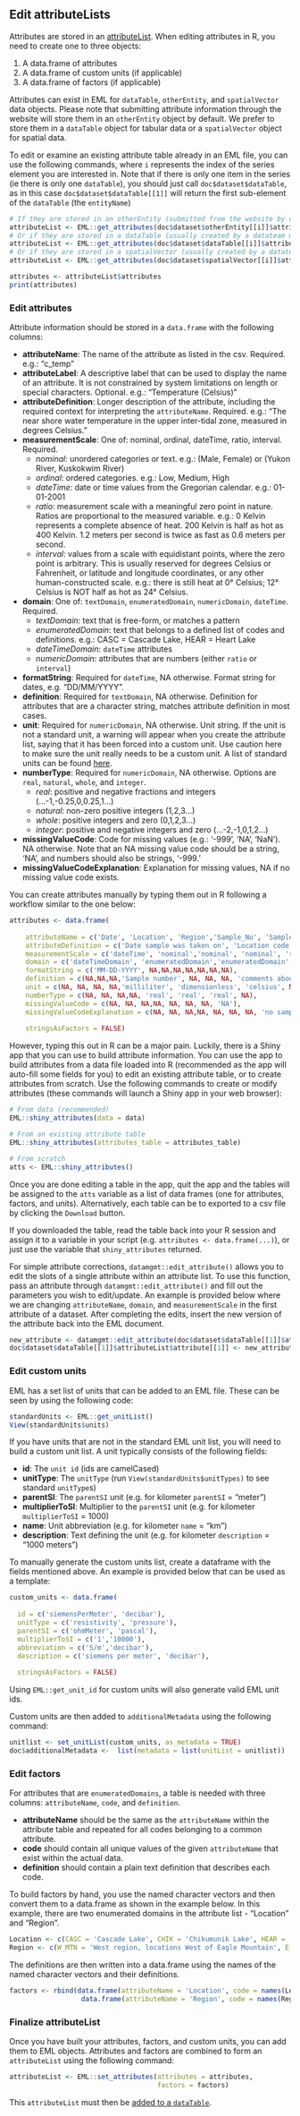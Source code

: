 ## Edit attributeLists

Attributes are stored in an [attributeList](https://eml.ecoinformatics.org/images/eml-attribute.png). When editing attributes in R, you need to create one to three objects:

1. A data.frame of attributes
2. A data.frame of custom units (if applicable)
3. A data.frame of factors (if applicable)

Attributes can exist in EML for `dataTable`, `otherEntity`, and `spatialVector` data objects. Please note that submitting attribute information through the website will store them in an `otherEntity` object by default. We prefer to store them in a `dataTable` object for tabular data or a `spatialVector` object for spatial data.

To edit or examine an existing attribute table already in an EML file, you can use the following commands, where `i` represents the index of the series element you are interested in. Note that if there is only one item in the series (ie there is only one `dataTable`), you should just call `doc$dataset$dataTable`, as in this case `doc$dataset$dataTable[[1]]` will return the first sub-element of the `dataTable` (the `entityName`)

```r
# If they are stored in an otherEntity (submitted from the website by default)
attributeList <- EML::get_attributes(doc$dataset$otherEntity[[i]]$attributeList)
# Or if they are stored in a dataTable (usually created by a datateam member)
attributeList <- EML::get_attributes(doc$dataset$dataTable[[i]]$attributeList)
# Or if they are stored in a spatialVector (usually created by a datateam member)
attributeList <- EML::get_attributes(doc$dataset$spatialVector[[i]]$attributeList)

attributes <- attributeList$attributes
print(attributes)
```

### Edit attributes

Attribute information should be stored in a `data.frame` with the following columns:

* **attributeName**: The name of the attribute as listed in the csv. Required. e.g.: "c_temp"
* **attributeLabel**: A descriptive label that can be used to display the name of an attribute. It is not constrained by system limitations on length or special characters. Optional. e.g.: "Temperature (Celsius)"
* **attributeDefinition**: Longer description of the attribute, including the required context for interpreting the `attributeName`. Required. e.g.: "The near shore water temperature in the upper inter-tidal zone, measured in degrees Celsius."
* **measurementScale**: One of: nominal, ordinal, dateTime, ratio, interval. Required.
    + *nominal*: unordered categories or text. e.g.: (Male, Female) or (Yukon River, Kuskokwim River)
    + *ordinal*: ordered categories. e.g.: Low, Medium, High
    + *dateTime*: date or time values from the Gregorian calendar. e.g.: 01-01-2001
    + *ratio*: measurement scale with a meaningful zero point in nature. Ratios are proportional to the measured variable. e.g.: 0 Kelvin represents a complete absence of heat. 200 Kelvin is half as hot as 400 Kelvin. 1.2 meters per second is twice as fast as 0.6 meters per second.
    + *interval*: values from a scale with equidistant points, where the zero point is arbitrary. This is usually reserved for degrees Celsius or Fahrenheit, or latitude and longitude coordinates, or any other human-constructed scale. e.g.: there is still heat at 0° Celsius; 12° Celsius is NOT half as hot as 24° Celsius.
* **domain**: One of: `textDomain`, `enumeratedDomain`, `numericDomain`, `dateTime`. Required.
    + *textDomain*: text that is free-form, or matches a pattern
    + *enumeratedDomain*: text that belongs to a defined list of codes and definitions. e.g.: CASC = Cascade Lake, HEAR = Heart Lake
    + *dateTimeDomain*: `dateTime` attributes
    + *numericDomain*: attributes that are numbers (either `ratio` or `interval`)
* **formatString**: Required for `dateTime`, NA otherwise. Format string for dates, e.g. "DD/MM/YYYY".
* **definition**: Required for `textDomain`, NA otherwise. Definition for attributes that are a character string, matches attribute definition in most cases.
* **unit**: Required for `numericDomain`, NA otherwise. Unit string. If the unit is not a standard unit, a warning will appear when you create the attribute list, saying that it has been forced into a custom unit. Use caution here to make sure the unit really needs to be a custom unit. A list of standard units can be found [here](https://knb.ecoinformatics.org/#external//emlparser/docs/eml-2.1.1/./eml-unitTypeDefinitions.html#StandardUnitDictionary).
* **numberType**: Required for `numericDomain`, NA otherwise. Options are `real`, `natural`, `whole`, and `integer`.
    + *real*: positive and negative fractions and integers (...-1,-0.25,0,0.25,1...)
    + *natural*: non-zero positive integers (1,2,3...)
    + *whole*: positive integers and zero (0,1,2,3...)
    + *integer*: positive and negative integers and zero (...-2,-1,0,1,2...)
* **missingValueCode**: Code for missing values (e.g.: '-999', 'NA', 'NaN'). NA otherwise. Note that an NA missing value code should be a string, 'NA', and numbers should also be strings, '-999.'
* **missingValueCodeExplanation**: Explanation for missing values, NA if no missing value code exists.

You can create attributes manually by typing them out in R following a workflow similar to the one below:

```r
attributes <- data.frame(
    
    attributeName = c('Date', 'Location', 'Region','Sample_No', 'Sample_vol', 'Salinity', 'Temperature', 'sampling_comments'),
    attributeDefinition = c('Date sample was taken on', 'Location code representing location where sample was taken','Region where sample was taken', 'Sample number', 'Sample volume', 'Salinity of sample in PSU', 'Temperature of sample', 'comments about sampling process'),
    measurementScale = c('dateTime', 'nominal','nominal', 'nominal', 'ratio', 'ratio', 'interval', 'nominal'),
    domain = c('dateTimeDomain', 'enumeratedDomain','enumeratedDomain', 'textDomain', 'numericDomain', 'numericDomain', 'numericDomain', 'textDomain'),
    formatString = c('MM-DD-YYYY', NA,NA,NA,NA,NA,NA,NA),
    definition = c(NA,NA,NA,'Sample number', NA, NA, NA, 'comments about sampling process'),
    unit = c(NA, NA, NA, NA,'milliliter', 'dimensionless', 'celsius', NA),
    numberType = c(NA, NA, NA,NA, 'real', 'real', 'real', NA),
    missingValueCode = c(NA, NA, NA,NA, NA, NA, NA, 'NA'),
    missingValueCodeExplanation = c(NA, NA, NA,NA, NA, NA, NA, 'no sampling comments'),
    
    stringsAsFactors = FALSE)
```

However, typing this out in R can be a major pain. Luckily, there is a Shiny app that you can use to build attribute information. You can use the app to build attributes from a data file loaded into R (recommended as the app will auto-fill some fields for you) to edit an existing attribute table, or to create attributes from scratch. Use the following commands to create or modify attributes (these commands will launch a Shiny app in your web browser):

```r
# From data (recommended)
EML::shiny_attributes(data = data)

# From an existing attribute table
EML::shiny_attributes(attributes_table = attributes_table)

# From scratch
atts <- EML::shiny_attributes()
```

Once you are done editing a table in the app, quit the app and the tables will be assigned to the `atts` variable as a list of data frames (one for attributes, factors, and units). Alternatively, each table can be to exported to a csv file by clicking the `Download` button.

If you downloaded the table, read the table back into your R session and assign it to a variable in your script (e.g. `attributes <- data.frame(...)`), or just use the variable that `shiny_attributes` returned.

For simple attribute corrections, `datamgmt::edit_attribute()` allows you to edit the slots of a single attribute within an attribute list. To use this function, pass an attribute through `datamgmt::edit_attribute()` and fill out the parameters you wish to edit/update. An example is provided below where we are changing `attributeName`, `domain`, and `measurementScale` in the first attribute of a dataset. After completing the edits, insert the new version of the attribute back into the EML document.

```r

new_attribute <- datamgmt::edit_attribute(doc$dataset$dataTable[[1]]$attributeList$attribute[[1]], attributeName = 'date_and_time', domain = 'dateTimeDomain', measurementScale = 'dateTime')
doc$dataset$dataTable[[1]]$attributeList$attribute[[1]] <- new_attribute

```
 
### Edit custom units

EML has a set list of units that can be added to an EML file. These can be seen by using the following code:

```r
standardUnits <- EML::get_unitList()
View(standardUnits$units)
```

If you have units that are not in the standard EML unit list, you will need to build a custom unit list. A unit typically consists of the following fields:

* **id**: The `unit id` (ids are camelCased)
* **unitType**: The `unitType` (run `View(standardUnits$unitTypes)` to see standard `unitType`s)
* **parentSI**: The `parentSI` unit (e.g. for kilometer `parentSI` = "meter")
* **multiplierToSI**: Multiplier to the `parentSI` unit (e.g. for kilometer `multiplierToSI` = 1000)
* **name**: Unit abbreviation (e.g. for kilometer `name` = "km")
* **description**: Text defining the unit (e.g. for kilometer `description` = "1000 meters")

To manually generate the custom units list, create a dataframe with the fields mentioned above. An example is provided below that can be used as a template:

```r
custom_units <- data.frame(
    
  id = c('siemensPerMeter', 'decibar'),
  unitType = c('resistivity', 'pressure'),
  parentSI = c('ohmMeter', 'pascal'),
  multiplierToSI = c('1','10000'),
  abbreviation = c('S/m','decibar'),
  description = c('siemens per meter', 'decibar'),
  
  stringsAsFactors = FALSE)
```

Using `EML::get_unit_id` for custom units will also generate valid EML unit ids. 

Custom units are then added to `additionalMetadata` using the following command:

```r
unitlist <- set_unitList(custom_units, as_metadata = TRUE)
doc$additionalMetadata <-  list(metadata = list(unitList = unitlist))
```

### Edit factors

For attributes that are `enumeratedDomains`, a table is needed with three columns: `attributeName`, `code`, and `definition`.

* **attributeName** should be the same as the `attributeName` within the attribute table and repeated for all codes belonging to a common attribute. 
* **code** should contain all unique values of the given `attributeName` that exist within the actual data.
* **definition** should contain a plain text definition that describes each code.

To build factors by hand, you use the named character vectors and then convert them to a data.frame as shown in the example below. In this example, there are two enumerated domains in the attribute list - "Location" and "Region".

```r
Location <- c(CASC = 'Cascade Lake', CHIK = 'Chikumunik Lake', HEAR = 'Heart Lake', NISH = 'Nishlik Lake' )
Region <- c(W_MTN = 'West region, locations West of Eagle Mountain', E_MTN = 'East region, locations East of Eagle Mountain')
```

The definitions are then written into a data.frame using the names of the named character vectors and their definitions.

```r
factors <- rbind(data.frame(attributeName = 'Location', code = names(Location), definition = unname(Location)),
                  data.frame(attributeName = 'Region', code = names(Region), definition = unname(Region)))
```

### Finalize attributeList

Once you have built your attributes, factors, and custom units, you can add them to EML objects. Attributes and factors are combined to form an `attributeList` using the following command:

```r
attributeList <- EML::set_attributes(attributes = attributes,
                                     factors = factors) 
```

This `attributeList` must then be [added to a `dataTable`](#edit-datatables).
